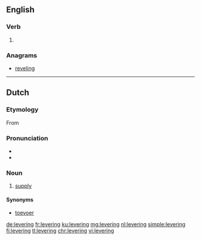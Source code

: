 ==English==

===Verb===
{{head|en|present participle}}

# {{present participle of|lever|lang=en}}

===Anagrams===
* [[reveling#English|reveling]]

----

==Dutch==

===Etymology===
From {{suffix|leveren|ing|lang=nl}}

===Pronunciation===
* {{audio|Nl-levering.ogg|Audio|lang=nl}}
* {{hyphenation|le|ve|ring|lang=nl}}

===Noun===
{{nl-noun|f|-en|leveringetje|dim2=leverinkje}}
# [[supply]]

====Synonyms====
* [[toevoer]]

[[de:levering]]
[[fr:levering]]
[[ku:levering]]
[[mg:levering]]
[[nl:levering]]
[[simple:levering]]
[[fi:levering]]
[[tl:levering]]
[[chr:levering]]
[[vi:levering]]